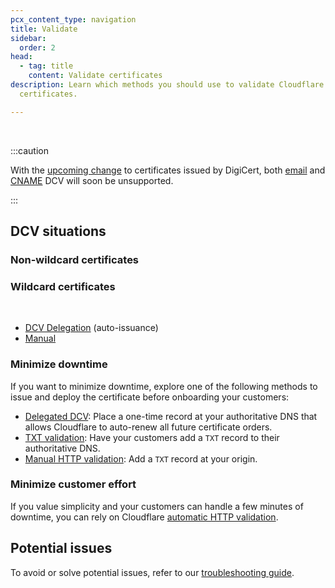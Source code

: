 ```yaml
---
pcx_content_type: navigation
title: Validate
sidebar:
  order: 2
head:
  - tag: title
    content: Validate certificates
description: Learn which methods you should use to validate Cloudflare for SaaS
  certificates.

---
```



<Render file="dcv-definition" product="ssl" /> <br/>

:::caution


With the [upcoming change](/ssl/reference/migration-guides/digicert-update/custom-hostname-certificates/) to certificates issued by DigiCert, both [email](/cloudflare-for-platforms/cloudflare-for-saas/security/certificate-management/issue-and-validate/validate-certificates/email/) and [CNAME](/cloudflare-for-platforms/cloudflare-for-saas/security/certificate-management/issue-and-validate/validate-certificates/cname/) DCV will soon be unsupported.


:::

## DCV situations

### Non-wildcard certificates

<Render file="http-dcv-situation" />

### Wildcard certificates

<Render file="txt-dcv-situation" /> <br/>

* [DCV Delegation](/cloudflare-for-platforms/cloudflare-for-saas/security/certificate-management/issue-and-validate/validate-certificates/delegated-dcv/) (auto-issuance)
* [Manual](/cloudflare-for-platforms/cloudflare-for-saas/security/certificate-management/issue-and-validate/validate-certificates/txt/)

### Minimize downtime

If you want to minimize downtime, explore one of the following methods to issue and deploy the certificate before onboarding your customers:

* [Delegated DCV](/cloudflare-for-platforms/cloudflare-for-saas/security/certificate-management/issue-and-validate/validate-certificates/delegated-dcv/): Place a one-time record at your authoritative DNS that allows Cloudflare to auto-renew all future certificate orders.
* [TXT validation](/cloudflare-for-platforms/cloudflare-for-saas/security/certificate-management/issue-and-validate/validate-certificates/txt/): Have your customers add a `TXT` record to their authoritative DNS.
* [Manual HTTP validation](/cloudflare-for-platforms/cloudflare-for-saas/security/certificate-management/issue-and-validate/validate-certificates/http/#http-manual): Add a `TXT` record at your origin.

### Minimize customer effort

If you value simplicity and your customers can handle a few minutes of downtime, you can rely on Cloudflare [automatic HTTP validation](/cloudflare-for-platforms/cloudflare-for-saas/security/certificate-management/issue-and-validate/validate-certificates/http/#http-automatic).

## Potential issues

To avoid or solve potential issues, refer to our [troubleshooting guide](/cloudflare-for-platforms/cloudflare-for-saas/security/certificate-management/issue-and-validate/validate-certificates/troubleshooting/).

